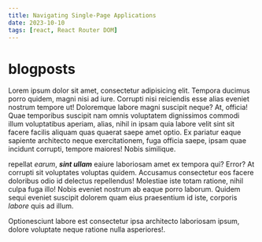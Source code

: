 ```yaml
---
title: Navigating Single-Page Applications
date: 2023-10-10
tags: [react, React Router DOM]
---
```


# blogposts

Lorem ipsum dolor sit amet, consectetur adipisicing elit. Tempora ducimus porro quidem, magni nisi
ad iure. Corrupti nisi reiciendis esse alias eveniet nostrum tempore ut! Doloremque labore magni
suscipit neque? At, officia! Quae temporibus suscipit nam omnis voluptatem dignissimos commodi illum
voluptatibus aperiam, alias, nihil in ipsam quia labore velit sint sit facere facilis aliquam quas
quaerat saepe amet optio. Ex pariatur eaque sapiente architecto neque exercitationem, fuga officia
saepe, ipsam quae incidunt corrupti, tempore maiores! Nobis similique.

repellat _earum_, **_sint ullam_** eaiure laboriosam amet ex tempora qui? Error? At corrupti sit
voluptates voluptas quidem. Accusamus consectetur eos facere doloribus odio id delectus repellendus!
Molestiae iste totam ratione, nihil culpa fuga illo! Nobis eveniet nostrum ab eaque porro laborum.
Quidem sequi eveniet suscipit dolorem quam eius praesentium id iste, corporis _labore_ quis ad
illum.

Optionesciunt labore est consectetur ipsa architecto laboriosam ipsum, dolore voluptate neque
ratione nulla asperiores!.
